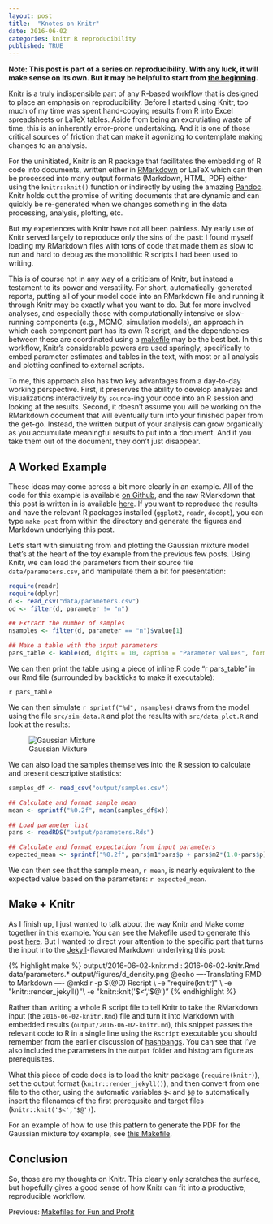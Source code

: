 ```yaml
---
layout: post
title:  "Knotes on Knitr"
date: 2016-06-02
categories: knitr R reproducibility
published: TRUE
---
```

**Note: This post is part of a series on reproducibility. With any luck, it will make sense on its own. But it may be helpful to start from [the beginning]({% post_url 2016-05-31-reproducibility-pt-1 %}).**

[Knitr](http://yihui.name/knitr/) is a truly indispensible part of any R-based workflow that is designed to place an emphasis on reproducibility. Before I started using Knitr, too much of my time was spent hand-copying results from R into Excel spreadsheets or LaTeX tables. Aside from being an excrutiating waste of time, this is an inherently error-prone undertaking. And it is one of those critical sources of friction that can make it agonizing to contemplate making changes to an analysis.

For the uninitiated, Knitr is an R package that facilitates the embedding of R code into documents, written either in [RMarkdown](http://rmarkdown.rstudio.com/) or LaTeX which can then be processed into many output formats (Markdown, HTML, PDF) either using the `knitr::knit()` function or indirectly by using the amazing [Pandoc](http://pandoc.org/). Knitr holds out the promise of writing documents that are dynamic and can quickly be re-generated when we changes something in the data processing, analysis, plotting, etc. 

But my experiences with Knitr have not all been painless. My early use of Knitr served largely to reproduce only the sins of the past: I found myself loading my RMarkdown files with tons of code that made them as slow to run and hard to debug as the monolithic R scripts I had been used to writing.

This is of course not in any way of a criticism of Knitr, but instead a testament to its power and versatility. For short, automatically-generated reports, putting all of your model code into an RMarkdown file and running it through Knitr may be exactly what you want to do. But for more involved analyses, and especially those with computationally intensive or slow-running components (e.g., MCMC, simulation models), an approach in which each component part has its own R script, and the dependencies between these are coordinated using a [makefile]({% post_url 2016-06-01-makefiles %}) may be the best bet. In this workflow, Knitr's considerable powers are used sparingly, specifically to embed parameter estimates and tables in the text, with most or all analysis and plotting confined to external scripts.

To me, this approach also has two key advantages from a day-to-day working perspective. First, it preserves the ability to develop analyses and visualizations interactively by `source`-ing your code into an R session and looking at the results. Second, it doesn't assume you will be working on the RMarkdown document that will eventually turn into your finished paper from the get-go. Instead, the written output of your analysis can grow organically as you accumulate meaningful results to put into a document. And if you take them out of the document, they don't just disappear.

## A Worked Example
These ideas may come across a bit more clearly in an example. All of the code for this example is available [on Github](https://github.com/jzelner/blog-examples/tree/master/2016-06-02-knitr), and the raw RMarkdown that this post is written in is available [here](https://raw.githubusercontent.com/jzelner/blog-examples/master/2016-06-02-knitr/2016-06-02-knitr.Rmd). If you want to reproduce the results and have the relevant R packages installed (`ggplot2`, `readr`, `docopt`), you can type `make post` from within the directory and generate the figures and Markdown underlying this post.

Let's start with simulating from and plotting the Gaussian mixture model that's at the heart of the toy example from the previous few posts. Using Knitr, we can load the parameters from their source file `data/parameters.csv`, and manipulate them a bit for presentation:

```r
require(readr)
require(dplyr)
d <- read_csv("data/parameters.csv")
od <- filter(d, parameter != "n")

## Extract the number of samples
nsamples <- filter(d, parameter == "n")$value[1]

## Make a table with the input parameters
pars_table <- kable(od, digits = 10, caption = "Parameter values", format = "markdown")
```

We can then print the table using a piece of inline R code "r pars_table" in our Rmd file (surrounded by backticks to make it executable):

`r pars_table`


We can then simulate `r sprintf("%d", nsamples)` draws from the model using the file `src/sim_data.R` and plot the results with `src/data_plot.R` and look at the results:

![Gaussian Mixture](/../images/2016-06-02-knitr/d_density.png)

We can also load the samples themselves into the R session to calculate and present descriptive statistics:

```r

samples_df <- read_csv("output/samples.csv")

## Calculate and format sample mean
mean <- sprintf("%0.2f", mean(samples_df$x))

## Load parameter list
pars <- readRDS("output/parameters.Rds")

## Calculate and format expectation from input parameters
expected_mean <- sprintf("%0.2f", pars$m1*pars$p + pars$m2*(1.0-pars$p))
```

We can then see that the sample mean, `r mean`, is nearly equivalent to the expected value based on the parameters: `r expected_mean`.

## Make + Knitr

As I finish up, I just wanted to talk about the way Knitr and Make come together in this example. You can see the Makefile used to generate this post [here](https://github.com/jzelner/blog-examples/blob/master/2016-06-02-knitr/Makefile). But I wanted to direct your attention to the specific part that turns the input into the [Jekyll](https://jekyllrb.com/)-flavored Markdown underlying this post:

{% highlight make %}
output/2016-06-02-knitr.md : 2016-06-02-knitr.Rmd data/parameters.* output/figures/d_density.png 
	@echo ----Translating RMD to Markdown ----
	@mkdir -p $(@D)
	Rscript \
		-e "require(knitr)" \
                -e "knitr::render_jekyll()"\
		-e "knitr::knit('$<','$@')"
{% endhighlight %}

Rather than writing a whole R script file to tell Knitr to take the RMarkdown input (the `2016-06-02-knitr.Rmd`) file and turn it into Markdown with embedded results (`output/2016-06-02-knitr.md`), this snippet passes the relevant code to R in a single line using the `Rscript` executable you should remember from the earlier discussion of [hashbangs]({% post_url 2016-06-01-script-is-a-program %}). You can see that I've also included the parameters in the `output` folder and histogram figure as prerequisites.

What this piece of code does is to load the knitr package (`require(knitr)`), set the output format (`knitr::render_jekyll()`), and then convert from one file to the other, using the automatic variables `$<` and `$@` to automatically insert the filenames of the first prerequsite and target files (`knitr::knit('$<','$@')`).

For an example of how to use this pattern to generate the PDF for the Gaussian mixture toy example, see [this Makefile](https://gitlab.com/jzelner/reproducible-stan/blob/master/Makefile).

## Conclusion

So, those are my thoughts on Knitr. This clearly only scratches the surface, but hopefully gives a good sense of how Knitr can fit into a productive, reproducible workflow.

Previous: [Makefiles for Fun and Profit]({% post_url 2016-06-01-makefiles %})

